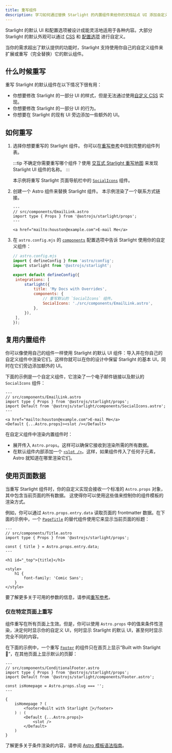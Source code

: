 ```yaml
---
title: 重写组件
description: 学习如何通过替换 Starlight 的内置组件来给你的文档站点 UI 添加自定义元素。
---
```



Starlight 的默认 UI 和配置选项被设计成能灵活地适用于各种内容。大部分 Starlight 的默认外观可以通过 [CSS](/zh-cn/guides/css-and-tailwind/) 和 [配置选项](/zh-cn/guides/customization/) 进行自定义。

当你的需求超出了默认提供的功能时，Starlight 支持使用你自己的自定义组件来扩展或重写（完全替换）它的默认组件。

## 什么时候重写

重写 Starlight 的默认组件在以下情况下很有用：

- 你想要修改 Starlight 的一部分 UI 的样式，但是无法通过使用[自定义 CSS](/zh-cn/guides/css-and-tailwind/) 实现。
- 你想要修改 Starlight 的一部分 UI 的行为。
- 你想要在 Starlight 的现有 UI 旁边添加一些额外的 UI。

## 如何重写

<Steps>

1. 选择你想要重写的 Starlight 组件。
   你可以在[重写参考](/zh-cn/reference/overrides/)中找到完整的组件列表。

   :::tip
   不确定你需要重写哪个组件？使用 [交互式 Starlight 重写地图](https://starlight-overrides-map.netlify.app/) 来发现 Starlight UI 组件的名称。
   :::

   本示例将重写 Starlight 页面导航栏中的 [`SocialIcons`](/zh-cn/reference/overrides/#socialicons) 组件。

2. 创建一个 Astro 组件来替换 Starlight 组件。
   本示例渲染了一个联系方式链接。

   ```astro
   ---
   // src/components/EmailLink.astro
   import type { Props } from '@astrojs/starlight/props';
   ---

   <a href="mailto:houston@example.com">E-mail Me</a>
   ```

3. 在 `astro.config.mjs` 的 [`components`](/zh-cn/reference/configuration/#components) 配置选项中告诉 Starlight 使用你的自定义组件：

   ```js {9-12}
   // astro.config.mjs
   import { defineConfig } from 'astro/config';
   import starlight from '@astrojs/starlight';

   export default defineConfig({
   	integrations: [
   		starlight({
   			title: 'My Docs with Overrides',
   			components: {
   				// 重写默认的 `SocialIcons` 组件。
   				SocialIcons: './src/components/EmailLink.astro',
   			},
   		}),
   	],
   });
   ```

</Steps>

## 复用内置组件

你可以像使用自己的组件一样使用 Starlight 的默认 UI 组件：导入并在你自己的自定义组件中渲染它们。这样你就可以在你的设计中保留 Starlight 的基本 UI，同时在它们旁边添加额外的 UI。

下面的示例是一个自定义组件，它渲染了一个电子邮件链接以及默认的 `SocialIcons` 组件：

```astro {4,8}
---
// src/components/EmailLink.astro
import type { Props } from '@astrojs/starlight/props';
import Default from '@astrojs/starlight/components/SocialIcons.astro';
---

<a href="mailto:houston@example.com">E-mail Me</a>
<Default {...Astro.props}><slot /></Default>
```

在自定义组件中渲染内置组件时：

- 展开传入 `Astro.props`。这样可以确保它接收到渲染所需的所有数据。
- 在默认组件内部添加一个 [`<slot />`](https://docs.astro.build/zh-cn/core-concepts/astro-components/#插槽)。这样，如果组件传入了任何子元素，Astro 就知道在哪里渲染它们。

## 使用页面数据

当重写 Starlight 组件时，你的自定义实现会接收一个标准的 `Astro.props` 对象，其中包含当前页面的所有数据。
这使得你可以使用这些值来控制你的组件模板的渲染方式。

例如，你可以通过 `Astro.props.entry.data` 读取页面的 frontmatter 数据。在下面的示例中，一个 [`PageTitle`](/zh-cn/reference/overrides/#pagetitle) 的替代组件使用它来显示当前页面的标题：

```astro {5} "{title}"
---
// src/components/Title.astro
import type { Props } from '@astrojs/starlight/props';

const { title } = Astro.props.entry.data;
---

<h1 id="_top">{title}</h1>

<style>
	h1 {
		font-family: 'Comic Sans';
	}
</style>
```

要了解更多关于可用的参数的信息，请参阅[重写参考](/zh-cn/reference/overrides/#组件参数)。

### 仅在特定页面上重写

组件重写在所有页面上生效。但是，你可以使用 `Astro.props` 中的值来条件性渲染，决定何时显示你的自定义 UI，何时显示 Starlight 的默认 UI，甚至何时显示完全不同的内容。

在下面的示例中，一个重写 [`Footer`](/zh-cn/reference/overrides/#footer) 的组件只在首页上显示“Built with Starlight 🌟”，在其他页面上显示默认的页脚：

```astro
---
// src/components/ConditionalFooter.astro
import type { Props } from '@astrojs/starlight/props';
import Default from '@astrojs/starlight/components/Footer.astro';

const isHomepage = Astro.props.slug === '';
---

{
	isHomepage ? (
		<footer>Built with Starlight 🌟</footer>
	) : (
		<Default {...Astro.props}>
			<slot />
		</Default>
	)
}
```

了解更多关于条件渲染的内容，请参阅 [Astro 模板语法指南](https://docs.astro.build/zh-cn/core-concepts/astro-syntax/#动态-html)。
